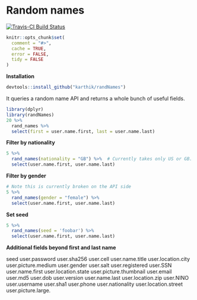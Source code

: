
# Random names

[![Travis-CI Build Status](https://travis-ci.org/karthik/randNames.png?branch=master)](https://travis-ci.org/karthik/randNames)

```r
knitr::opts_chunk$set(
  comment = "#>",
  cache = TRUE,
  error = FALSE,
  tidy = FALSE
)
```

**Installation**

```r
devtools::install_github("karthik/randNames")
```

It queries a random name API and returns a whole bunch of useful fields. 

```r
library(dplyr)
library(randNames)
20 %>%
  rand_names %>%
  select(first = user.name.first, last = user.name.last)
```

__Filter by nationality__

```r
5 %>% 
  rand_names(nationality = "GB") %>%  # Currently takes only US or GB. More coming.
  select(user.name.first, user.name.last)
```

__Filter by gender__

```r
# Note this is currently broken on the API side
5 %>% 
  rand_names(gender = "female") %>% 
  select(user.name.first, user.name.last)
```


__Set seed__

```r
5 %>% 
  rand_names(seed = 'foobar') %>% 
  select(user.name.first, user.name.last)
```

__Additional fields beyond first and last name__


seed
user.password
user.sha256
user.cell
user.name.title
user.location.city
user.picture.medium
user.gender
user.salt
user.registered
user.SSN
user.name.first
user.location.state
user.picture.thumbnail
user.email
user.md5
user.dob
user.version
user.name.last
user.location.zip
user.NINO
user.username
user.sha1
user.phone
user.nationality
user.location.street
user.picture.large.
